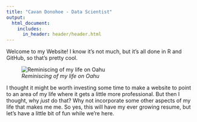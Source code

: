 ```yaml
---
title: "Cavan Donohoe - Data Scientist"
output:
  html_document:
    includes:
      in_header: header/header.html
---
```



Welcome to my Website! I know it's not much, but it's all done in R and GitHub, so that's pretty cool.

![*Reminiscing of my life on Oahu*](images/China Walls Sunset.jpg)

I thought it might be worth investing some time to make a website to point to an area of my life where it gets a little more professional. But then I thought, why *just* do that? Why not incorporate some other aspects of my life that makes me me. So yes, this will have my ever growing resume, but let's have a little bit of fun while we're here.

